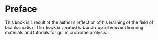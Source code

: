 # Preface {.unnumbered}

This book is a result of the author's reflection of his learning of the field of bioinformatics. This book is created to bundle up all relevant learning materials and tutorials for gut microbiome analysis.
